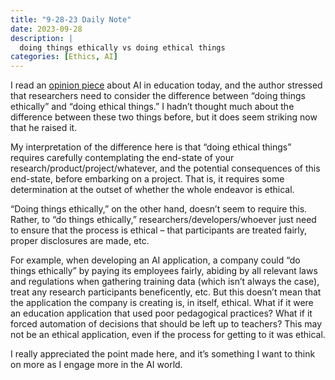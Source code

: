 ---
title: "9-28-23 Daily Note"
date: 2023-09-28
description: |
  doing things ethically vs doing ethical things
categories: [Ethics, AI]
---

I read an [opinion piece](https://link.springer.com/article/10.1007/s40593-023-00352-3) about AI in education today, and the author stressed that researchers need to consider the difference between "doing things ethically" and "doing ethical things." I hadn't thought much about the difference between these two things before, but it does seem striking now that he raised it.

My interpretation of the difference here is that "doing ethical things" requires carefully contemplating the end-state of your research/product/project/whatever, and the potential consequences of this end-state, before embarking on a project. That is, it requires some determination at the outset of whether the whole endeavor is ethical.

"Doing things ethically," on the other hand, doesn't seem to require this. Rather, to "do things ethically," researchers/developers/whoever just need to ensure that the process is ethical -- that participants are treated fairly, proper disclosures are made, etc.

For example, when developing an AI application, a company could "do things ethically" by paying its employees fairly, abiding by all relevant laws and regulations when gathering training data (which isn't always the case), treat any research participants beneficently, etc. But this doesn't mean that the application the company is creating is, in itself, ethical. What if it were an education application that used poor pedagogical practices? What if it forced automation of decisions that should be left up to teachers? This may not be an ethical application, even if the process for getting to it was ethical.

I really appreciated the point made here, and it's something I want to think on more as I engage more in the AI world.